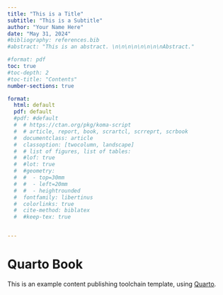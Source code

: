 ```yaml
---
title: "This is a Title"
subtitle: "This is a Subtitle"
author: "Your Name Here"
date: "May 31, 2024"
#bibliography: references.bib
#abstract: "This is an abstract. \n\n\n\n\n\n\n\nAbstract."

#format: pdf
toc: true
#toc-depth: 2
#toc-title: "Contents"
number-sections: true

format:
  html: default
  pdf: default
  #pdf: #default
  #  # https://ctan.org/pkg/koma-script
  #  # article, report, book, scrartcl, scrreprt, scrbook
  #  documentclass: article
  #  classoption: [twocolumn, landscape]
  #  # list of figures, list of tables:
  #  #lof: true
  #  #lot: true
  #  #geometry:
  #  #  - top=30mm
  #  #  - left=20mm
  #  #  - heightrounded
  #  fontfamily: libertinus
  #  colorlinks: true
  #  cite-method: biblatex
  #  #keep-tex: true


---
```




# Quarto Book

This is an example content publishing toolchain template, using [Quarto](https://quarto.org).
